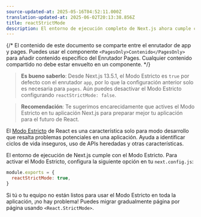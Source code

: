 ```yaml
---
source-updated-at: 2025-05-16T04:52:11.000Z
translation-updated-at: 2025-06-02T20:13:38.856Z
title: reactStrictMode
description: El entorno de ejecución completo de Next.js ahora cumple con el Modo Estricto, aprende cómo activarlo
---
```


{/* El contenido de este documento se comparte entre el enrutador de app y pages. Puedes usar el componente `<PagesOnly>Contenido</PagesOnly>` para añadir contenido específico del Enrutador Pages. Cualquier contenido compartido no debe estar envuelto en un componente. */}

> **Es bueno saberlo**: Desde Next.js 13.5.1, el Modo Estricto es `true` por defecto con el enrutador `app`, por lo que la configuración anterior solo es necesaria para `pages`. Aún puedes desactivar el Modo Estricto configurando `reactStrictMode: false`.

> **Recomendación**: Te sugerimos encarecidamente que actives el Modo Estricto en tu aplicación Next.js para preparar mejor tu aplicación para el futuro de React.

El [Modo Estricto](https://react.dev/reference/react/StrictMode) de React es una característica solo para modo desarrollo que resalta problemas potenciales en una aplicación. Ayuda a identificar ciclos de vida inseguros, uso de APIs heredadas y otras características.

El entorno de ejecución de Next.js cumple con el Modo Estricto. Para activar el Modo Estricto, configura la siguiente opción en tu `next.config.js`:

```js filename="next.config.js"
module.exports = {
  reactStrictMode: true,
}
```

Si tú o tu equipo no están listos para usar el Modo Estricto en toda la aplicación, ¡no hay problema! Puedes migrar gradualmente página por página usando `<React.StrictMode>`.